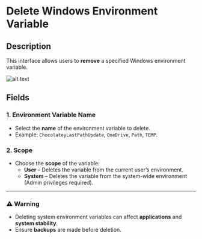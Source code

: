 # **Delete Windows Environment Variable**

## Description

This interface allows users to **remove** a specified Windows environment variable.

![alt text](../assets/system/delete-windows-environment-variable.png)

## **Fields**

### **1. Environment Variable Name**

- Select the **name** of the environment variable to delete.
- Example: `ChocolateyLastPathUpdate`, `OneDrive`, `Path`, `TEMP`.

### **2. Scope**

- Choose the **scope** of the variable:
  - **User** – Deletes the variable from the current user’s environment.
  - **System** – Deletes the variable from the system-wide environment (Admin privileges required).

---

### **⚠ Warning**

- Deleting system environment variables can affect **applications** and **system stability**.
- Ensure **backups** are made before deletion.